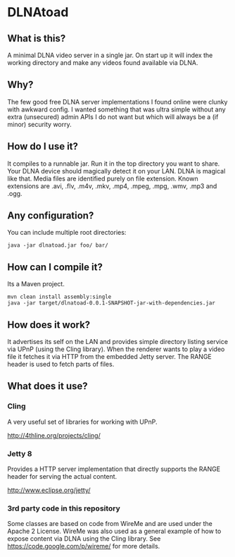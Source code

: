 = DLNAtoad =

== What is this? ==

A minimal DLNA video server in a single jar.  On start up it will index the working directory and make any videos found available via DLNA.

== Why? ==

The few good free DLNA server implementations I found online were clunky with awkward config.  I wanted something that was ultra simple without any extra (unsecured) admin APIs I do not want but which will always be a (if minor) security worry.

== How do I use it? ==

It compiles to a runnable jar.  Run it in the top directory you want to share.  Your DLNA device should magically detect it on your LAN.  DLNA is magical like that.  Media files are identified purely on file extension.  Known extensions are .avi, .flv, .m4v, .mkv, .mp4, .mpeg, .mpg, .wmv, .mp3 and .ogg.

== Any configuration? ==

You can include multiple root directories:
 java -jar dlnatoad.jar foo/ bar/

== How can I compile it? ==

Its a Maven project.

 mvn clean install assembly:single
 java -jar target/dlnatoad-0.0.1-SNAPSHOT-jar-with-dependencies.jar

== How does it work? ==

It advertises its self on the LAN and provides simple directory listing service via UPnP (using the Cling library).  When the renderer wants to play a video file it fetches it via HTTP from the embedded Jetty server.  The RANGE header is used to fetch parts of files.

== What does it use? ==

=== Cling ===

A very useful set of libraries for working with UPnP.

http://4thline.org/projects/cling/

=== Jetty 8 ===

Provides a HTTP server implementation that directly supports the RANGE header for serving the actual content.

http://www.eclipse.org/jetty/

=== 3rd party code in this repository ===

Some classes are based on code from WireMe and are used under the Apache 2 License.  WireMe was also used as a general example of how to expose content via DLNA using the Cling library.  See https://code.google.com/p/wireme/ for more details.

